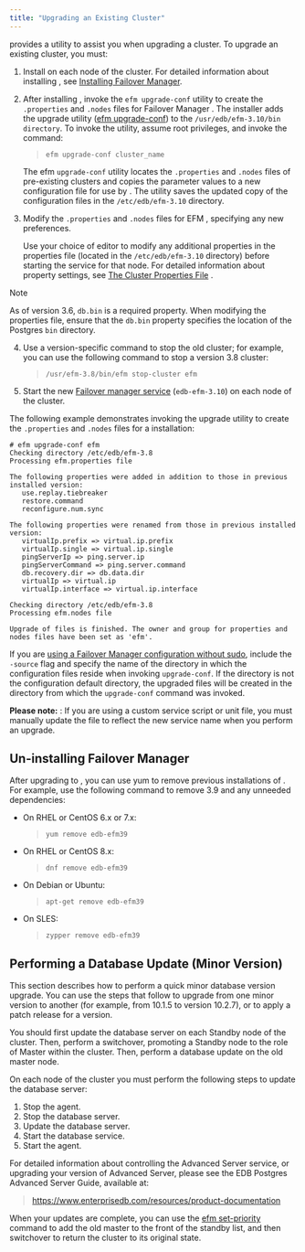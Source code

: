 ```yaml
---
title: "Upgrading an Existing Cluster"
---
```


<div id="upgrading_existing_cluster" class="registered_link"></div>

provides a utility to assist you when upgrading a cluster. To upgrade an existing cluster, you must:

1.  Install on each node of the cluster. For detailed information about installing , see [Installing Failover Manager](03_installing_efm/#installing_efm).

2.  After installing , invoke the `efm upgrade-conf` utility to create the `.properties` and `.nodes` files for Failover Manager . The installer adds the upgrade utility ([efm upgrade-conf](07_using_efm_utility/#efm_upgrade_conf)) to the `/usr/edb/efm-3.10/bin directory`. To invoke the utility, assume root privileges, and invoke the command:

    > `efm upgrade-conf cluster_name`

    The efm `upgrade-conf` utility locates the `.properties` and `.nodes` files of pre-existing clusters and copies the parameter values to a new configuration file for use by . The utility saves the updated copy of the configuration files in the `/etc/edb/efm-3.10` directory.

3.  Modify the `.properties` and `.nodes` files for EFM , specifying any new preferences.

    Use your choice of editor to modify any additional properties in the properties file (located in the `/etc/edb/efm-3.10` directory) before starting the service for that node. For detailed information about property settings, see [The Cluster Properties File](04_configuring_efm/01_cluster_properties/#cluster_properties) .

<div class="note">

<div class="title">

Note

</div>

As of version 3.6, `db.bin` is a required property. When modifying the properties file, ensure that the `db.bin` property specifies the location of the Postgres `bin` directory.

</div>

4.  Use a version-specific command to stop the old cluster; for example, you can use the following command to stop a version 3.8 cluster:

    > `/usr/efm-3.8/bin/efm stop-cluster efm`

5.  Start the new [Failover manager service](08_controlling_efm_service/#controlling_efm_service) (`edb-efm-3.10`) on each node of the cluster.

The following example demonstrates invoking the upgrade utility to create the `.properties` and `.nodes` files for a installation:

```text
# efm upgrade-conf efm
Checking directory /etc/edb/efm-3.8
Processing efm.properties file

The following properties were added in addition to those in previous installed version:
   use.replay.tiebreaker
   restore.command
   reconfigure.num.sync

The following properties were renamed from those in previous installed version:
   virtualIp.prefix => virtual.ip.prefix
   virtualIp.single => virtual.ip.single
   pingServerIp => ping.server.ip
   pingServerCommand => ping.server.command
   db.recovery.dir => db.data.dir
   virtualIp => virtual.ip
   virtualIp.interface => virtual.ip.interface

Checking directory /etc/edb/efm-3.8
Processing efm.nodes file

Upgrade of files is finished. The owner and group for properties and nodes files have been set as 'efm'.
```

If you are [using a Failover Manager configuration without sudo](04_configuring_efm/04_extending_efm_permissions/#running_efm_without_sudo), include the `-source` flag and specify the name of the directory in which the configuration files reside when invoking `upgrade-conf`. If the directory is not the configuration default directory, the upgraded files will be created in the directory from which the `upgrade-conf` command was invoked.

**Please note:** : If you are using a custom service script or unit file, you must manually update the file to reflect the new service name when you perform an upgrade.

## Un-installing Failover Manager

After upgrading to , you can use yum to remove previous installations of . For example, use the following command to remove 3.9 and any unneeded dependencies:

-   On RHEL or CentOS 6.x or 7.x:

    > `yum remove edb-efm39`

-   On RHEL or CentOS 8.x:

    > `dnf remove edb-efm39`

-   On Debian or Ubuntu:

    > `apt-get remove edb-efm39`

-   On SLES:

    > `zypper remove edb-efm39`

## Performing a Database Update (Minor Version)

This section describes how to perform a quick minor database version upgrade. You can use the steps that follow to upgrade from one minor version to another (for example, from 10.1.5 to version 10.2.7), or to apply a patch release for a version.

You should first update the database server on each Standby node of the cluster. Then, perform a switchover, promoting a Standby node to the role of Master within the cluster. Then, perform a database update on the old master node.

On each node of the cluster you must perform the following steps to update the database server:

1.  Stop the agent.
2.  Stop the database server.
3.  Update the database server.
4.  Start the database service.
5.  Start the agent.

For detailed information about controlling the Advanced Server service, or upgrading your version of Advanced Server, please see the EDB Postgres Advanced Server Guide, available at:

> <https://www.enterprisedb.com/resources/product-documentation>

When your updates are complete, you can use the [efm set-priority](07_using_efm_utility/#efm_set_priority) command to add the old master to the front of the standby list, and then switchover to return the cluster to its original state.
